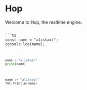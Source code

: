 
# Hop

Welcome to Hop, the realtime engine.

<Code>
```ts
const name = "alistair";
console.log(name);
```

```py
name = "alistair"
print(name)
```

```go
name := "alistair"
fmt.Println(name)
```
</Code>
